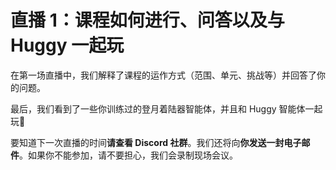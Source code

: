 # 直播 1：课程如何进行、问答以及与 Huggy 一起玩

在第一场直播中，我们解释了课程的运作方式（范围、单元、挑战等）并回答了你的问题。

最后，我们看到了一些你训练过的登月着陆器智能体，并且和 Huggy  智能体一起玩🐶

<Youtube id="JeJIswxyrsM" />

要知道下一次直播的时间**请查看 Discord 社群**。我们还将向**你发送一封电子邮件**。如果你不能参加，请不要担心，我们会录制现场会议。